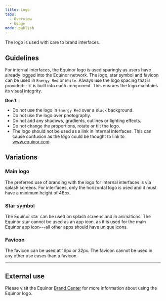 ```yaml
---
title: Logo
tabs:
  - Overview
  - Usage
mode: publish
---
```


The logo is used with care to brand interfaces.

<!--One to two sentences as an introduction to the component-->

## Guidelines

<!--List how to use it, sizes, widths, grid interactions, color allowances -->

For internal interfaces, the Equinor logo is used sparingly as users have already logged into the Equinor network. The logo, star symbol and favicon can be used in `Energy Red` or `White`. Always use the logo spacing that is provided---it is built into each component. This ensures the logo maintains its visual integrity.

**Don't**

<!--Bullet point list if needed -->

- Do not use the logo in `Energy Red` over a `Black` background.
- Do not use the logo over photography.
- Do not add any shadows, gradients, outlines or lighting effects.
- Do not change the proportions, rotate or tilt the logo.
- The logo should not be used as a link in internal interfaces. This can cause confusion as the logo could be thought to link to www.equinor.com.

## Variations

<!--One ### heading per frame in Figma, explaining each component in that frame. One 'content' section per variation if needed -->

### Main logo

The preferred use of branding with the logo for internal interfaces is via splash screens. For interfaces, only the horizontal logo is used and it must have a minimum height of 48px.

<FigmaImage
  url="https://www.figma.com/file/BQjYMxdSdgRkdhKTDDU7L4KU/Assets?node-id=71%3A107"
  alt="Figma design for main logo"
/>

### Star symbol

The Equinor star can be used on splash screens and in animations. The Equinor star cannot be used as an app icon, as it is used for the main Equinor app icon---all other apps should have unique icons.

<FigmaImage
  url="https://www.figma.com/file/BQjYMxdSdgRkdhKTDDU7L4KU/Assets?node-id=71%3A141"
  alt="Figma design for star symbol"
/>

### Favicon

The favicon can be used at 16px or 32px. The favicon cannot be used in any other use cases than a favicon.

<FigmaImage
  url="https://www.figma.com/file/BQjYMxdSdgRkdhKTDDU7L4KU/Assets?node-id=71%3A172"
  alt="Figma design for fav icon"
/>

---

## External use

Please visit the Equinor [Brand Center](https://communicationtoolbox.equinor.com/brandcenter/en/equinorbc/component/default/97 'Brand Center Toolbox Guidelines') for more information about using the Equinor logo.
